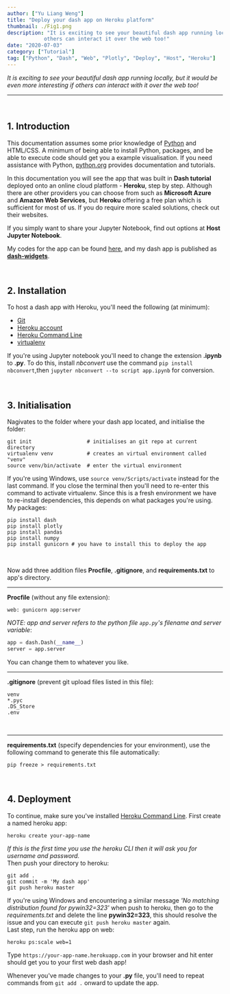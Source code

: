 ```yaml
---
author: ["Yu Liang Weng"]
title: "Deploy your dash app on Heroku platform"
thumbnail: ./Fig1.png
description: "It is exciting to see your beautiful dash app running locally, but it would be even more interesting if 
            others can interact it over the web too!"
date: "2020-07-03"
category: ["Tutorial"]
tag: ["Python", "Dash", "Web", "Plotly", "Deploy", "Host", "Heroku"]
---
```


*It is exciting to see your beautiful dash app running locally, but it would be even more interesting if 
    others can interact with it over the web too!*  

---

<br />

## 1. Introduction
This documentation assumes some prior knowledge of [Python](https://www.python.org/) and HTML/CSS. A minimum of being able to install Python, packages, and be able to execute code should 
get you a example visualisation. If you need assistance with Python, [python.org](https://docs.python.org/3/tutorial/index.html) provides documentation and tutorials.

In this documentation you will see the app that was built in **<Link to="/blog/12/06/2020/dash-tutorial-2">Dash tutorial</Link>** 
deployed onto an online cloud platform - **Heroku**, step by step. Although there are other providers you can choose from
such as **Microsoft Azure** and **Amazon Web Services**, but **Heroku** offering a free plan which is sufficient for most of us. 
If you do require more scaled solutions, check out their websites. 

If you simply want to share your Jupyter Notebook, find out options 
at **<Link to="/blog/24/06/2020/host-jupyter-notebook">Host Jupyter Notebook</Link>**. 

My codes for the app can be found [here](https://github.com/researchdata-sheffield/dash_widgets), 
and my dash app is published as **[dash-widgets](https://dash-widgets.herokuapp.com)**.

<br />

## 2. Installation
To host a dash app with Heroku, you'll need the following (at minimum):
 - [Git](https://git-scm.com/)
 - [Heroku account](https://signup.heroku.com/)
 - [Heroku Command Line](https://devcenter.heroku.com/categories/command-line)
 - [virtualenv](https://pypi.org/project/virtualenv/)

If you're using Jupyter notebook you'll need to change the extension **.ipynb** to **.py**. To do this, install 
*nbconvert* use the command `pip install nbconvert`,then `jupyter nbconvert --to script app.ipynb` 
for conversion. 

<br />

## 3. Initialisation
Nagivates to the folder where your dash app located, and initialise the folder:
```shell
git init                  # initialises an git repo at current directory
virtualenv venv           # creates an virtual environment called "venv"
source venv/bin/activate  # enter the virtual environment
```
If you're using Windows, use `source venv/Scripts/activate` instead for the last command. If you close the 
terminal then you'll need to re-enter this command to activate virtualenv. Since this is a fresh environment 
we have to re-install dependencies, this depends on what packages you're using. My packages: 
```shell
pip install dash
pip install plotly
pip install pandas
pip install numpy
pip install gunicorn # you have to install this to deploy the app
```

<br />  

Now add three addition files **Procfile**, **.gitignore**, and **requirements.txt** to app's directory.  

---

**Procfile** (without any file extension):
```procfile
web: gunicorn app:server
```
*NOTE: app and server refers to the python file `app.py`'s filename and server variable*:
```python
app = dash.Dash(__name__)
server = app.server
```
You can change them to whatever you like.

---

**.gitignore** (prevent git upload files listed in this file):
```git
venv
*.pyc
.DS_Store
.env
```

<br />

---

**requirements.txt** (specify dependencies for your environment), use the following command to generate this file 
automatically:
```shell
pip freeze > requirements.txt
```

<br />

## 4. Deployment
To continue, make sure you've installed [Heroku Command Line](https://devcenter.heroku.com/categories/command-line). 
First create a named heroku app:
```shell
heroku create your-app-name
```
*If this is the first time you use the heroku CLI then it will ask you for username and password.*  
Then push your directory to heroku:
```shell
git add .
git commit -m 'My dash app'
git push heroku master
```
If you're using Windows and encountering a similar message *'No matching distribution found for pywin32=323'* 
when push to heroku, then go to the *requirements.txt* and delete the line **pywin32=323**, this should 
resolve the issue and you can execute `git push heroku master` again.  
Last step, run the heroku app on web:
```shell
heroku ps:scale web=1
```
Type `https://your-app-name.herokuapp.com` in your browser and hit enter should get you to your first web 
dash app!  
  
Whenever you've made changes to your **.py** file, you'll need to repeat commands from `git add .` onward to 
update the app.





